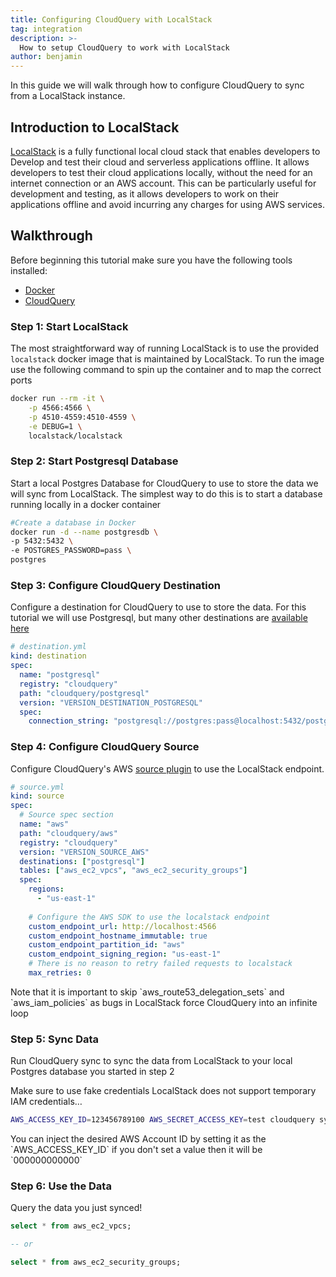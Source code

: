 ```yaml
---
title: Configuring CloudQuery with LocalStack
tag: integration
description: >-
  How to setup CloudQuery to work with LocalStack
author: benjamin
---
```



<HowToGuideHeader/>


In this guide we will walk through how to configure CloudQuery to sync from a LocalStack instance.



## Introduction to LocalStack

[LocalStack](https://localstack.cloud/) is a fully functional local cloud stack that enables developers to Develop and test their cloud and serverless applications offline. It allows developers to test their cloud applications locally, without the need for an internet connection or an AWS account. This can be particularly useful for development and testing, as it allows developers to work on their applications offline and avoid incurring any charges for using AWS services.



## Walkthrough

Before beginning this tutorial make sure you have the following tools installed:
- [Docker](https://www.docker.com/products/docker-desktop/)
- [CloudQuery](/docs/quickstart)


### Step 1: Start LocalStack

The most straightforward way of running LocalStack is to use the provided `localstack` docker image that is maintained by LocalStack. To run the image use the following command to spin up the container and to map the correct ports

```bash copy
docker run --rm -it \
    -p 4566:4566 \
    -p 4510-4559:4510-4559 \
    -e DEBUG=1 \
    localstack/localstack
```


### Step 2: Start Postgresql Database

Start a local Postgres Database for CloudQuery to use to store the data we will sync from LocalStack. The simplest way to do this is to start a database running locally in a docker container

```bash copy
#Create a database in Docker
docker run -d --name postgresdb \
-p 5432:5432 \
-e POSTGRES_PASSWORD=pass \
postgres
```


### Step 3: Configure CloudQuery Destination

Configure a destination for CloudQuery to use to store the data. For this tutorial we will use Postgresql, but many other destinations are [available here](/docs/plugins/destinations/overview)

```yaml copy
# destination.yml
kind: destination
spec:
  name: "postgresql"
  registry: "cloudquery"
  path: "cloudquery/postgresql"
  version: "VERSION_DESTINATION_POSTGRESQL"
  spec:
    connection_string: "postgresql://postgres:pass@localhost:5432/postgres?sslmode=disable"
```


### Step 4: Configure CloudQuery Source

Configure CloudQuery's AWS [source plugin](/docs/plugins/sources/aws/overview) to use the LocalStack endpoint.


```yaml copy
# source.yml
kind: source
spec:
  # Source spec section
  name: "aws"
  path: "cloudquery/aws"
  registry: "cloudquery"
  version: "VERSION_SOURCE_AWS"
  destinations: ["postgresql"]
  tables: ["aws_ec2_vpcs", "aws_ec2_security_groups"]
  spec:
    regions: 
      - "us-east-1"
    
    # Configure the AWS SDK to use the localstack endpoint
    custom_endpoint_url: http://localhost:4566
    custom_endpoint_hostname_immutable: true
    custom_endpoint_partition_id: "aws"
    custom_endpoint_signing_region: "us-east-1"
    # There is no reason to retry failed requests to localstack
    max_retries: 0
```
<Callout>
Note that it is important to skip `aws_route53_delegation_sets` and `aws_iam_policies` as bugs in LocalStack force CloudQuery into an infinite loop
</Callout>


### Step 5: Sync Data

Run CloudQuery sync to sync the data from LocalStack to your local Postgres database you started in step 2

Make sure to use fake credentials LocalStack does not support temporary IAM credentials…

```bash copy
AWS_ACCESS_KEY_ID=123456789100 AWS_SECRET_ACCESS_KEY=test cloudquery sync source.yml destination.yml
```

<Callout>
You can inject the desired AWS Account ID by setting it as the `AWS_ACCESS_KEY_ID` if you don't set a value then it will be `000000000000`
</Callout>


### Step 6: Use the Data

Query the data you just synced!

```sql copy
select * from aws_ec2_vpcs;

-- or

select * from aws_ec2_security_groups;
```